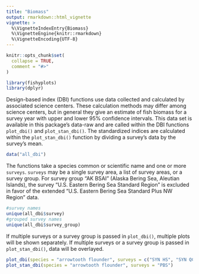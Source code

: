 ```yaml
---
title: "Biomass"
output: rmarkdown::html_vignette
vignette: >
  %\VignetteIndexEntry{Biomass}
  %\VignetteEngine{knitr::rmarkdown}
  %\VignetteEncoding{UTF-8}
---
```


```r
knitr::opts_chunk$set(
  collapse = TRUE,
  comment = "#>"
)
```

```r
library(fishyplots)
library(dplyr)
```

 Design-based index (DBI) functions use data collected and calculated by associated science centers. These calculation methods may differ among science centers, but in general they give an estimate of fish biomass for a survey year with upper and lower 95% confidence intervals.
 This data set is available in this package's data-raw and are called within the DBI functions `plot_dbi()` and `plot_stan_dbi()`. The standardized indices are calculated within the `plot_stan_dbi()` function by dividing a survey's data by the survey's mean. 
```r
data("all_dbi")
```
 
 
The functions take a species common or scientific name and one or more `surveys`. `surveys` may be a single survey area, a list of survey areas, or a survey group. 
For survey group "AK BSAI" (Alaska Bering Sea, Aleutian Islands), the survey "U.S. Eastern Bering Sea Standard Region" is excluded in favor of the extended "U.S. Eastern Bering Sea Standard Plus NW Region" data.

```r
#survey names
unique(all_dbi$survey)
#grouped survey names
unique(all_dbi$survey_group)
```
If multiple surveys or a survey group is passed in `plot_dbi()`, multiple plots will be shown separately. If multiple surveys or a survey group is passed in `plot_stan_dbi()`, data will be overlayed. 
```r
plot_dbi(species = "arrowtooth flounder", surveys = c("SYN HS", "SYN QCS", "SYN WCHG"))
plot_stan_dbi(species = "arrowtooth flounder", surveys = "PBS")
```

